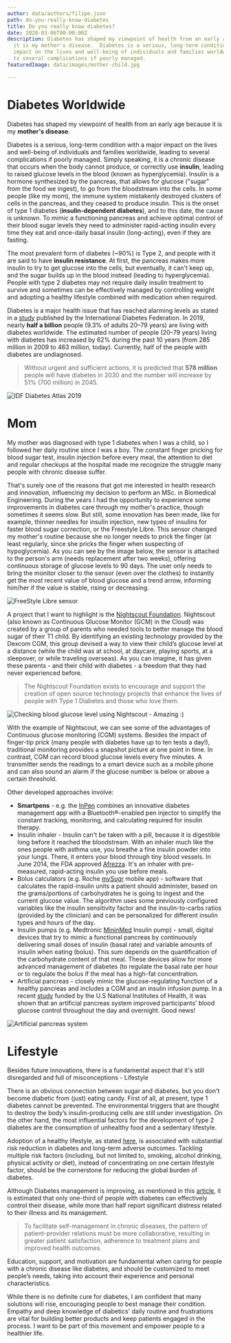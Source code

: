 ```yaml
---
author: data/authors/filipe.json
path: do-you-really-know-diabetes
title: Do you really know diabetes?
date: 2020-03-06T00:00:00Z
description: Diabetes has shaped my viewpoint of health from an early age because
  it is my mother's disease.  Diabetes is a serious, long-term condition with a major
  impact on the lives and well-being of individuals and families worldwide, leading
  to several complications if poorly managed.
featuredImage: data/images/mother-child.jpg

---
```

# Diabetes Worldwide

Diabetes has shaped my viewpoint of health from an early age because it is my **mother's disease**.

Diabetes is a serious, long-term condition with a major impact on the lives and well-being of individuals and families worldwide, leading to several complications if poorly managed. Simply speaking, it is a chronic disease that occurs when the body cannot produce, or correctly use **insulin**, leading to raised glucose levels in the blood (known as hyperglycemia). Insulin is a hormone synthesized by the pancreas, that allows for glucose ("sugar" from the food we ingest), to go from the bloodstream into the cells. In some people (like my mom), the immune system mistakenly destroyed clusters of cells in the pancreas, and they ceased to produce insulin. This is the onset of type 1 diabetes (**insulin-dependent diabetes**), and to this date, the cause is unknown. To mimic a functioning pancreas and achieve optimal control of their blood sugar levels they need to administer rapid-acting insulin every time they eat and once-daily basal insulin (long-acting), even if they are fasting.

The most prevalent form of diabetes (\~90%) is Type 2, and people with it are said to have **insulin resistance**. At first, the pancreas makes more insulin to try to get glucose into the cells, but eventually, it can't keep up, and the sugar builds up in the blood instead (leading to hyperglycemia). People with type 2 diabetes may not require daily insulin treatment to survive and sometimes can be effectively managed by controlling weight and adopting a healthy lifestyle combined with medication when required.

Diabetes is a major health issue that has reached alarming levels as stated in a [study](https://www.diabetesresearchclinicalpractice.com/article/S0168-8227(19)31230-6/fulltext#secst110) published by the International Diabetes Federation. In 2019, nearly **half a billion** people (9.3% of adults 20–79 years) are living with diabetes worldwide. The estimated number of people (20–79 years) living with diabetes has increased by 62% during the past 10 years (from 285 million in 2009 to 463 million, today). Currently, half of the people with diabetes are undiagnosed.

> Without urgent and sufficient actions, it is predicted that **578 million** people will have diabetes in 2030 and the number will increase by 51% (700 million) in 2045.

![IDF Diabetes Atlas 2019](data/images/diabetes-atlas-2019.png "IDF Diabetes Atlas 2019")

# Mom

My mother was diagnosed with type 1 diabetes when I was a child, so I followed her daily routine since I was a boy. The constant finger pricking for blood sugar test, insulin injection before every meal, the attention to diet and regular checkups at the hospital made me recognize the struggle many people with chronic disease suffer.

That's surely one of the reasons that got me interested in health research and innovation, influencing my decision to perform an MSc. in Biomedical Engineering. During the years I had the opportunity to experience some improvements in diabetes care through my mother's practice, though sometimes it seems slow. But still, some innovation has been made, like for example, thinner needles for insulin injection, new types of insulins for faster blood sugar correction, or the Freestyle Libre. This sensor changed my mother's routine because she no longer needs to prick the finger (at least regularly, since she pricks the finger when suspecting of hypoglycemia). As you can see by the image below, the sensor is attached to the person's arm (needs replacement after two weeks), offering continuous storage of glucose levels to 90 days. The user only needs to bring the monitor closer to the sensor (even over the clothes) to instantly get the most recent value of blood glucose and a trend arrow, informing him/her if the value is stable, rising or decreasing.

![FreeStyle Libre sensor](data/images/libre-sensor.jpg "FreeStyle Libre sensor")

A project that I want to highlight is the [Nightscout Foundation](https://www.nightscoutfoundation.org/how-you-can-help). Nightscout (also known as Continuous Glucose Monitor (GCM) in the Cloud) was created by a group of parents who needed tools to better manage the blood sugar of their T1 child. By identifying an existing technology provided by the Dexcom CGM, this group devised a way to view their child’s glucose level at a distance (while the child was at school, at daycare, playing sports, at a sleepover, or while traveling overseas). As you can imagine, it has given these parents - and their child with diabetes - a freedom that they had never experienced before.

> The Nightscout Foundation exists to encourage and support the creation of open source technology projects that enhance the lives of people with Type 1 Diabetes and those who love them.

![Checking blood glucose level using Nightscout - Amazing :)](data/images/nightscout.jpg "Checking blood glucose level using Nightscout - Amazing :)")

With the example of Nightscout, we can see some of the advantages of Continuous glucose monitoring (CGM) systems. Besides the impact of finger-tip prick (many people with diabetes have up to ten tests a day!), traditional monitoring provides a snapshot picture at one point in time. In contrast, CGM can record blood glucose levels every five minutes. A transmitter sends the readings to a smart device such as a mobile phone and can also sound an alarm if the glucose number is below or above a certain threshold.

Other developed approaches involve:

* **Smartpens** - e.g. the [InPen](https://www.companionmedical.com/) combines an innovative diabetes management app with a Bluetooth®-enabled pen injector to simplify the constant tracking, monitoring, and calculating required for insulin therapy.
* Insulin inhaler - Insulin can't be taken with a pill, because it is digestible long before it reached the bloodstream. With an inhaler much like the ones people with asthma use, you breathe a fine insulin powder into your lungs. There, it enters your blood through tiny blood vessels. In June 2014, the FDA approved [Afrezza](https://www.afrezza.com/). It's an inhaler with pre-measured, rapid-acting insulin you use before meals.
* Bolus calculators (e.g. Roche [mySugr](https://mysugr.com/en) mobile app) - software that calculates the rapid-insulin units a patient should administer, based on the grams/portions of carbohydrates he is going to ingest and the current glucose value. The algorithm uses some previously configured variables like the insulin sensitivity factor and the insulin-to-carbs ratios (provided by the clinician) and can be personalized for different insulin types and hours of the day.
* Insulin pumps (e.g. Medtronic [MininMed](http://www.medtronicdiabetes.com/products/minimed-670g-insulin-pump-system) Insulin pump) - small, digital devices that try to mimic a functional pancreas by continuously delivering small doses of insulin (basal rate) and variable amounts of insulin when eating (bolus). This sum depends on the quantification of the carbohydrate content of that meal. These devices allow for more advanced management of diabetes (to regulate the basal rate per hour or to regulate the bolus if the meal has a high-fat concentration.
* Artificial pancreas - closely mimic the glucose-regulating function of a healthy pancreas and includes a CGM and an insulin infusion pump. In a recent [study](https://www.nih.gov/news-events/news-releases/artificial-pancreas-system-better-controls-blood-glucose-levels-current-technology) funded by the U.S National Institutes of Health, it was shown that an artificial pancreas system improved participants’ blood glucose control throughout the day and overnight. Good news!

![Artificial pancreas system](data/images/artificial-pancreas.jpg "Artificial pancreas system")

# Lifestyle

Besides future innovations, there is a fundamental aspect that it's still disregarded and full of misconceptions - Lifestyle

There is an obvious connection between sugar and diabetes, but you don't become diabetic from (just) eating candy. First of all, at present, type 1 diabetes cannot be prevented. The environmental triggers that are thought to destroy the body’s insulin-producing cells are still under investigation. On the other hand, the most influential factors for the development of type 2 diabetes are the consumption of unhealthy food and a sedentary lifestyle.

Adoption of a healthy lifestyle, as stated [here](https://link.springer.com/article/10.1007/s00125-019-04985-9), is associated with substantial risk reduction in diabetes and long-term adverse outcomes. Tackling multiple risk factors (including, but not limited to, smoking, alcohol drinking, physical activity or diet), instead of concentrating on one certain lifestyle factor, should be the cornerstone for reducing the global burden of diabetes.

Although Diabetes management is improving, as mentioned in this [article](https://www.ncbi.nlm.nih.gov/pubmed/23497559?dopt=Abstract), it is estimated that only one-third of people with diabetes can effectively control their disease, while more than half report significant distress related to their illness and its management.

> To facilitate self-management in chronic diseases, the pattern of patient-provider relations must be more collaborative, resulting in greater patient satisfaction, adherence to treatment plans and improved health outcomes.

Education, support, and motivation are fundamental when caring for people with a chronic disease like diabetes, and should be customized to meet people’s needs, taking into account their experience and personal characteristics.

While there is no definite cure for diabetes, I am confident that many solutions will rise, encouraging people to best manage their condition. Empathy and deep knowledge of diabetics' daily routine and frustrations are vital for building better products and keep patients engaged in the process. I want to be part of this movement and empower people to a healthier life.